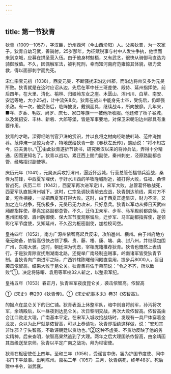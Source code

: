```yaml
---
---
---
```

title: 第一节狄青
---



狄青（1009—1057），字汉臣，汾州西河（今山西汾阳）人。父亲狄普，为一农家子。狄青自幼习武，善骑射。25岁那年，为征赋税事与村中人发生争执，他愤而来到京城，应募在拱圣营入伍。由于他身材魁梧，又有武艺，很快从骑御马直选为骑御散值。不久，因偶触军法，被判死刑，幸而知河南府范雍惊其体貌，极力营救，得以面部刺字而免死。

宋仁宗宝元初（1038），西夏元昊，不断骚扰宋沿边州郡，而沿边将帅又多为元昊所败。狄青就是在这时应诏从边，先后在军中任三班差使、殿侍、延州指挥使。前后四年，在大里、清化、榆林、归娘岭东女之崖、木匮山、浑州川、白草、南安、安远等地，大小25战，计中流矢8次。狄青在战斗中能身先士卒，受伤后，仍顽强杀敌。有一次，他受伤后，临阵披发，戴铜面具，继续战斗，所向披靡。几年来，■咩、岁香、毛奴、尚罗、庆七、家口等族一一被他所收服。他还修了桥子谷城，以及筑招安、丰林、新砦、大郎等堡，皆是军事要地，对保卫宋朝沿边州郡具有重要作用。

狄青的才略，深得经略判官尹洙的赏识，并以良将之材向经略使韩琦、范仲淹推荐。范仲淹一见惊为奇才，特地送给狄青一部《春秋左氏传》，勉励说：“将不知古今，匹夫勇尔。”①由此狄青遂折节读书，研究秦汉以来的将帅兵法，弄得十分精通，因而更知名了。狄青以战功，累迁西上閤门副使，秦州刺史，泾原路副都总管、经略招讨副使等。

庆历元年（1041），元昊派兵攻打渭州，逼近怀远城，行营总管任福领兵迎战，桑怿为前锋，中西夏军埋伏，于好水川西的羊牧隆城附近，被打得大败，任福、桑怿皆战死。庆历二年（1042），西夏军再次进军定川，宋军大败，总管葛怀敏战死，西夏军队直抵渭州城下。这时，仁宗急调狄青前去应战，狄青到达前线，乘对方不备，短兵相接，一举把西夏军打得大败。这时，由于西夏正逢旱灾，财力不济，又加之连年战争，死伤极多，元昊已无力攻宋，只好息兵。狄青以军功从捧日天武四厢都指挥使，移真定路副都总管。不久，迁侍卫亲军、步军、马军殿前都虞候，历惠州团练使、眉州防御使、保大军节度观察留后，迁步军、马军副都指挥使，遂领彰化军节度使，又知延州，不久召为枢密副使，加检校司空。

皇祐四年（1052），南方广源州侬智高起兵反宋，攻陷邕州、横州。由于州府地方毫无防备，侬智高很快占领了横、贵、藤、梧、康、端、龚、封八州，并继续包围广州，东南大骇。这时，朝廷深为忧虑，宰相庞籍推荐狄青。狄青也慨然上表请行。于是狄青除宣抚荆湖南北路，还提举广南经制盗贼事，岭南诸军皆受狄青节制。当狄青向广南进军之际，广西钤辖陈曙偕同殿直袁用，提步兵8000人，盲目袭击侬智高，结果大败于昆仑关。狄青集将佐于幕前说：“令之不齐，所以致败”①。决定将陈曙、袁用等军校32人斩之，以整肃军纪。

皇祐五年（1053）春正月，狄青率军夜度昆仑关，袭击侬智高。侬智高

①《宋史》卷290《狄青传》。①《宋史纪事本末》卷31《侬智高》。

的据点在昆仑关下的归仁铺。狄青表面上休整军队，暗中则自将前军，孙沔将次军，余靖殿后，以一昼夜到达昆仑关。次日黎明交战，再次大败侬智高。侬智高由合江口败走大理，广南基本平定。在宋军入城收拾战场时，发现有一具尸体穿着金龙衣，众以为此尸就是侬智高，可以上奏请功。狄青却拒绝这样做，说：“安知其非诈邪？宁失智高，不敢诬朝廷以贪功也。”②这种不虚美、不贪功反映了他的务实精神。后来查明，侬智高果然逃到了大理。两年之后大理国杀侬智高，由余靖函其首级送至京师。狄青以平定广南之战功，拜为枢密使。

狄青在枢密使任上四年。至和三年（1056），受谣言中伤，罢为护国节度使、同中书门下平章事。出判陈州。嘉祐二年（1057）三月，狄青病死，终年48岁。死后赠中书令，谥武襄。